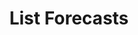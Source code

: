 ---
title: 'List Forecasts'
description: 'List Forecasts'
openapi: "/openapi/openapi.yaml GET /forecasts/{companyId}"
---